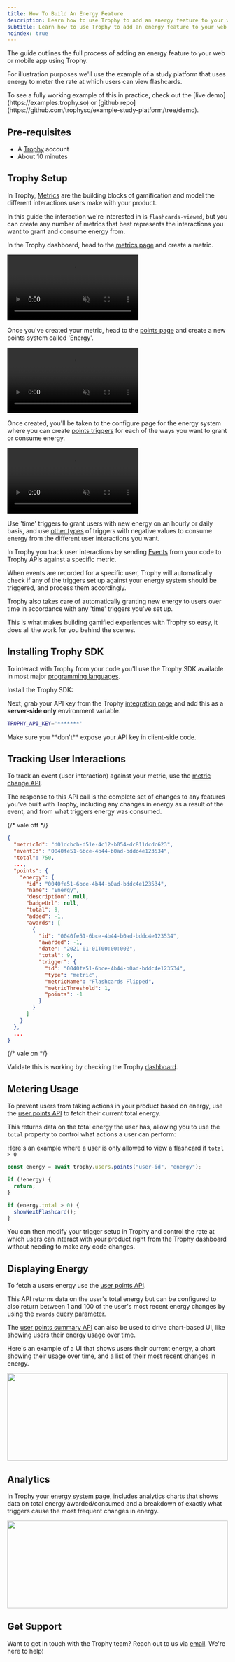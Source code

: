```yaml
---
title: How To Build An Energy Feature
description: Learn how to use Trophy to add an energy feature to your web or mobile app.
subtitle: Learn how to use Trophy to add an energy feature to your web or mobile app.
noindex: true
---
```



The guide outlines the full process of adding an energy feature to your web or mobile app using Trophy.

For illustration purposes we'll use the example of a study platform that uses energy to meter the rate at which users can view flashcards.

<Tip>
  To see a fully working example of this in practice, check out the [live
  demo](https://examples.trophy.so) or [github
  repo](https://github.com/trophyso/example-study-platform/tree/demo).
</Tip>

## Pre-requisites

- A [Trophy](https://app.trophy.so/sign-up) account
- About 10 minutes

## Trophy Setup

In Trophy, [Metrics](/platform/metrics) are the building blocks of gamification and model the different interactions users make with your product.

In this guide the interaction we're interested in is `flashcards-viewed`, but you can create any number of metrics that best represents the interactions you want to grant and consume energy from.

In the Trophy dashboard, head to the [metrics page](https://app.trophy.so/metrics) and create a metric.

<Frame>
  <video
    autoPlay
    muted
    loop
    playsInline
    className="w-full aspect-video"
    src="../assets/guides/achievements-feature/create_new_metric.mp4"
  ></video>
</Frame>

Once you've created your metric, head to the [points page](https://app.trophy.so/points) and create a new points system called 'Energy'.

<Frame>
  <video
    autoPlay
    muted
    loop
    playsInline
    className="w-full aspect-video"
    src="../assets/guides/xp-feature/create_system.mp4"
  ></video>
</Frame>

Once created, you'll be taken to the configure page for the energy system where you can create [points triggers](/platform/points#types-of-triggers) for each of the ways you want to grant or consume energy.

<Frame>
  <video
    autoPlay
    muted
    loop
    playsInline
    className="w-full aspect-video"
    src="../assets/guides/xp-feature/create_trigger.mp4"
  ></video>
</Frame>

Use 'time' triggers to grant users with new energy on an hourly or daily basis, and use [other types](/platform/points#types-of-triggers) of triggers with negative values to consume energy from the different user interactions you want.

In Trophy you track user interactions by sending [Events](/platform/events) from your code to Trophy APIs against a specific metric.

When events are recorded for a specific user, Trophy will automatically check if any of the triggers set up against your energy system should be triggered, and process them accordingly.

Trophy also takes care of automatically granting new energy to users over time in accordance with any 'time' triggers you've set up.

This is what makes building gamified experiences with Trophy so easy, it does all the work for you behind the scenes.

## Installing Trophy SDK

To interact with Trophy from your code you'll use the Trophy SDK available in most major [programming languages](/api-reference/client-libraries).

Install the Trophy SDK:

<SDKInstallCommand />

Next, grab your API key from the Trophy [integration page](https://app.trophy.so/integration) and add this as a **server-side only** environment variable.

```bash
TROPHY_API_KEY='*******'
```

<Warning>
  Make sure you **don't** expose your API key in client-side code.
</Warning>

## Tracking User Interactions

To track an event (user interaction) against your metric, use the [metric change API](/api-reference/endpoints/metrics/send-a-metric-change-event).

<MetricChangeRequestBlock />

The response to this API call is the complete set of changes to any features you've built with Trophy, including any changes in energy as a result of the event, and from what triggers energy was consumed.

{/* vale off */}

```json Response [expandable]
{
  "metricId": "d01dcbcb-d51e-4c12-b054-dc811dcdc623",
  "eventId": "0040fe51-6bce-4b44-b0ad-bddc4e123534",
  "total": 750,
  ...,
  "points": {
    "energy": {
      "id": "0040fe51-6bce-4b44-b0ad-bddc4e123534",
      "name": "Energy",
      "description": null,
      "badgeUrl": null,
      "total": 9,
      "added": -1,
      "awards": [
        {
          "id": "0040fe51-6bce-4b44-b0ad-bddc4e123534",
          "awarded": -1,
          "date": "2021-01-01T00:00:00Z",
          "total": 9,
          "trigger": {
            "id": "0040fe51-6bce-4b44-b0ad-bddc4e123534",
            "type": "metric",
            "metricName": "Flashcards Flipped",
            "metricThreshold": 1,
            "points": -1
          }
        }
      ]
    }
  },
  ...
}
```

{/* vale on */}

Validate this is working by checking the Trophy [dashboard](https://app.trophy.so).

## Metering Usage

To prevent users from taking actions in your product based on energy, use the [user points API](/api-reference/endpoints/users/get-a-users-points) to fetch their current total energy.

<UserPointsRequest />

This returns data on the total energy the user has, allowing you to use the `total` property to control what actions a user can perform:

<UserEnergyResponse />

Here's an example where a user is only allowed to view a flashcard if `total > 0`

```ts
const energy = await trophy.users.points("user-id", "energy");

if (!energy) {
  return;
}

if (energy.total > 0) {
  showNextFlashcard();
}
```

You can then modify your trigger setup in Trophy and control the rate at which users can interact with your product right from the Trophy dashboard without needing to make any code changes.

## Displaying Energy

To fetch a users energy use the [user points API](/api-reference/endpoints/users/get-a-users-points).

<UserPointsRequest />

This API returns data on the user's total energy but can be configured to also return between 1 and 100 of the user's most recent energy changes by using the `awards` [query parameter](/api-reference/endpoints/users/get-a-users-points#parameter-awards).

<UserEnergyResponse />

The [user points summary API](/api-reference/endpoints/users/get-a-users-points-summary) can also be used to drive chart-based UI, like showing users their energy usage over time.

<UserPointsEventSummaryRequest />

Here's an example of a UI that shows users their current energy, a chart showing their usage over time, and a list of their most recent changes in energy.

<Frame>
  <img
    height="200"
    width="100%"
    noZoom
    src="../assets/guides/energy-feature/ui.png"
  />
</Frame>

## Analytics

In Trophy your [energy system page](https://app.trophy.so/points), includes analytics charts that shows data on total energy awarded/consumed and a breakdown of exactly what triggers cause the most frequent changes in energy.

<Frame>
  <img
    height="200"
    width="100%"
    noZoom
    src="../assets/guides/energy-feature/analytics.png"
  />
</Frame>

## Get Support

Want to get in touch with the Trophy team? Reach out to us via [email](mailto:support@trophy.so). We're here to help!
